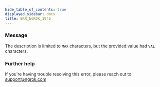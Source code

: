 ```yaml
---
hide_table_of_contents: true
displayed_sidebar: docs
title: ERR_NGROK_1945
---
```


### Message

The description is limited to `MAX` characters, but the provided value had `VAL` characters.

<ErrorDetails />

### Further help

If you're having trouble resolving this error, please reach out to [support@ngrok.com](mailto:support@ngrok.com?subject=Help%20with%20ERR_NGROK_1945)
